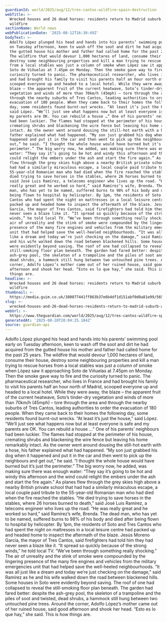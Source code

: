 ```yaml
---
guardianId: world/2025/aug/12/tres-cantos-wildfire-spain-destruction
webTitle: >-
  Wrecked houses and 26 dead horses: residents return to Madrid suburb after
  wildfire
sectionName: World news
webPublicationDate: '2025-08-12T16:30:49Z'
bodyText: >-
  Adolfo López plunged his head and hands into his parents’ swimming pool early
  on Tuesday afternoon, keen to wash off the soot and dirt he had acquired from
  the gutted house his mother and father had called home for the past 25 years.
  The wildfire that would devour 1,000 hectares of land, consume their house,
  destroy some neighbouring properties and kill a man trying to rescue horses
  from a local stables was just a column of smoke when López saw it approaching
  Soto de Viñuelas at 7.45pm on Monday. Then the smoke gave way to fire and the
  curiosity turned to panic. The pharmaceutical researcher, who lives in France
  and had brought his family to visit his parents half an hour north of Madrid,
  scooped everyone up and headed to a local hotel. While they were away, the
  blaze – the apparent fruit of the current heatwave, Soto’s tinder-dry
  vegetation and winds of more than 70km/h (45mph) – tore through the area and
  through the nearby suburbs of Tres Cantos, leading authorities to order the
  evacuation of 180 people. When they came back to their homes the following
  day, some residents found burnt-out wrecks. “At least it’s just the house,”
  said López. “We’ll just see what happens now but at least everyone is safe and
  my parents are OK. You can rebuild a house …” One of his parents’ neighbours
  had been luckier. The flames had stopped at the perimeter of his house,
  cremating shrubs and blackening the wire fence but leaving his home remarkably
  intact. As the owner went around dousing the still-hot earth with a hose, his
  father explained what had happened. “My son just grabbed his dog when it
  happened and put it in the car and then went to pick up the neighbours and get
  out,” he said. “I thought the whole house would have burned but it’s just the
  perimeter.” The big worry now, he added, was making sure there was enough
  water: “They say it’s going to be hot and windy this afternoon and the wind
  could relight the embers under the ash and start the fire again.” As planes
  flew through the grey skies high above a nearby British private school that
  had had a similarly miraculous escape, a local couple paid tribute to the
  55-year-old Romanian man who had died when the fire reached the stables. “He
  died trying to save horses in the stables, where 26 horses burned to death,”
  said José Luis Ramírez, a telecoms engineer who lives up the road. “He was
  really great and he worked so hard,” said Ramírez’s wife, Brenda. The dead
  man, who has yet to be named, suffered burns to 98% of his body and died after
  being flown to hospital by helicopter. By 1pm, the residents of Soto and Tres
  Cantos who had spent the night on mattresses in a local leisure centre had
  packed up and headed home to inspect the aftermath of the blaze. Jesús Moreno
  García, the mayor of Tres Cantos, said firefighters had told him they had
  never seen a blaze like it. “It spread so quickly because of the strong
  winds,” he told local TV. “We’ve been through something really shocking.” The
  air of unreality and the stink of smoke were compounded by the lingering
  presence of the many fire engines and vehicles from the military emergencies
  unit that had helped save the well-heeled neighbourhoods. “It was all just
  like a dream and today we’re just checking on the damage,” said Ramírez as he
  and his wife walked down the road between blackened hills. Some houses in Soto
  were evidently beyond saving. The roof of one had collapsed to reveal the
  still-smoking floor plan beneath. The garden had fared better: despite the
  ash-grey pool, the skeleton of a trampoline and the piles of soot and twisted,
  dead shrubs, a hammock still hung between two untouched pine trees. Around the
  corner, Adolfo López’s mother came out of her ruined house, said good
  afternoon and shook her head. “Esto es lo que hay,” she said. This is how
  things are.
headline: >-
  Wrecked houses and 26 dead horses: residents return to Madrid suburb after
  wildfire
thumbnail: >-
  https://media.guim.co.uk/380077441ff863b37e6b4df1d151abf0d0a81e99/565_0_4717_3773/500.jpg
slug: >-
  wrecked-houses-and-26-dead-horses-residents-return-to-madrid-suburb-after-wildfire
webUrl: >-
  https://www.theguardian.com/world/2025/aug/12/tres-cantos-wildfire-spain-destruction
generatedAt: '2025-08-28T20:04:25.184Z'
source: guardian-api
---
```

Adolfo López plunged his head and hands into his parents’ swimming pool early on Tuesday afternoon, keen to wash off the soot and dirt he had acquired from the gutted house his mother and father had called home for the past 25 years. The wildfire that would devour 1,000 hectares of land, consume their house, destroy some neighbouring properties and kill a man trying to rescue horses from a local stables was just a column of smoke when López saw it approaching Soto de Viñuelas at 7.45pm on Monday. Then the smoke gave way to fire and the curiosity turned to panic. The pharmaceutical researcher, who lives in France and had brought his family to visit his parents half an hour north of Madrid, scooped everyone up and headed to a local hotel. While they were away, the blaze – the apparent fruit of the current heatwave, Soto’s tinder-dry vegetation and winds of more than 70km/h (45mph) – tore through the area and through the nearby suburbs of Tres Cantos, leading authorities to order the evacuation of 180 people. When they came back to their homes the following day, some residents found burnt-out wrecks. “At least it’s just the house,” said López. “We’ll just see what happens now but at least everyone is safe and my parents are OK. You can rebuild a house …” One of his parents’ neighbours had been luckier. The flames had stopped at the perimeter of his house, cremating shrubs and blackening the wire fence but leaving his home remarkably intact. As the owner went around dousing the still-hot earth with a hose, his father explained what had happened. “My son just grabbed his dog when it happened and put it in the car and then went to pick up the neighbours and get out,” he said. “I thought the whole house would have burned but it’s just the perimeter.” The big worry now, he added, was making sure there was enough water: “They say it’s going to be hot and windy this afternoon and the wind could relight the embers under the ash and start the fire again.” As planes flew through the grey skies high above a nearby British private school that had had a similarly miraculous escape, a local couple paid tribute to the 55-year-old Romanian man who had died when the fire reached the stables. “He died trying to save horses in the stables, where 26 horses burned to death,” said José Luis Ramírez, a telecoms engineer who lives up the road. “He was really great and he worked so hard,” said Ramírez’s wife, Brenda. The dead man, who has yet to be named, suffered burns to 98% of his body and died after being flown to hospital by helicopter. By 1pm, the residents of Soto and Tres Cantos who had spent the night on mattresses in a local leisure centre had packed up and headed home to inspect the aftermath of the blaze. Jesús Moreno García, the mayor of Tres Cantos, said firefighters had told him they had never seen a blaze like it. “It spread so quickly because of the strong winds,” he told local TV. “We’ve been through something really shocking.” The air of unreality and the stink of smoke were compounded by the lingering presence of the many fire engines and vehicles from the military emergencies unit that had helped save the well-heeled neighbourhoods. “It was all just like a dream and today we’re just checking on the damage,” said Ramírez as he and his wife walked down the road between blackened hills. Some houses in Soto were evidently beyond saving. The roof of one had collapsed to reveal the still-smoking floor plan beneath. The garden had fared better: despite the ash-grey pool, the skeleton of a trampoline and the piles of soot and twisted, dead shrubs, a hammock still hung between two untouched pine trees. Around the corner, Adolfo López’s mother came out of her ruined house, said good afternoon and shook her head. “Esto es lo que hay,” she said. This is how things are.
